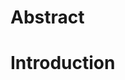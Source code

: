 \vspace{-1.5 em}
\centerline{\textit{*Corresponding y.hu7@student.uw.edu.pl}}
\vspace{1 em}

# Abstract

# Introduction

#